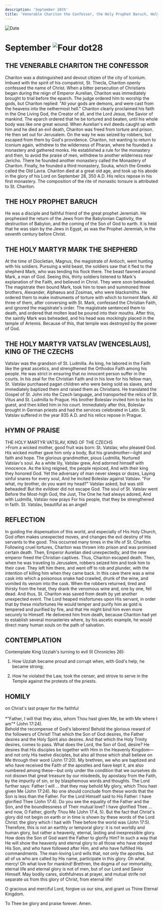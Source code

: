 ```yaml
---
description: 'September 28th'
title: 'Venerable Chariton the Confessor, the Holy Prophet Baruch, Holy Martyr Mark the Shepherd, Holy Martyr Wenceslaus, King of the Czechs'
---
```


<CustomPaginator />
<RunningHead />

<Image src="/title-imprint.png" height={68} width={50} alt="Date" className="title-imprint"/>

# <div id="date">September <Image className="four-dot" src="/four-dot.png" height={15} width={15} alt="Four dot" />28</div>

## THE VENERABLE CHARITON THE CONFESSOR

Chariton was a distinguished and devout citizen of the city of Iconium. Imbued with the spirit of his compatriot, St. Thecla, Chariton openly confessed the name of Christ. When a bitter persecution of Christians began during the reign of Emperor Aurelian, Chariton was immediately brought to trial before the eparch. The judge ordered him to worship the gods, but Chariton replied: "All your gods are demons, and were cast from the heavens into the nethermost hell." Chariton clearly proclaimed his faith in the One Living God, the Creator of all, and the Lord Jesus, the Savior of mankind. The eparch ordered that he be tortured and beaten, until his whole body was like one great wound. When Aurelian's evil deeds caught up with him and he died an evil death, Chariton was freed from torture and prison. He then set out for Jerusalem. On the way he was seized by robbers, but escaped from them by God's providence. Chariton, not wanting to return to Iconium again, withdrew to the wilderness of Pharan, where he founded a monastery and gathered monks. He established a rule for the monastery and then, to avoid the praise of men, withdrew to another wilderness near Jericho. There he founded another monastery called the Monastery of Chariton. Finally, he founded a third monastery, Souka, which the Greeks called the Old Lavra. Chariton died at a great old age, and took up his abode in the glory of his Lord on September 28, 350 A.D. His relics repose in his first monastery. The composition of the rite of monastic tonsure is attributed to St. Chariton.

## THE HOLY PROPHET BARUCH

He was a disciple and faithful friend of the great prophet Jeremiah. He prophesied the return of the Jews from the Babylonian Captivity, the destruction of Babylon, and the coming of the Son of God to earth. It is held that he was slain by the Jews in Egypt, as was the Prophet Jeremiah, in the seventh century before Christ.

## THE HOLY MARTYR MARK THE SHEPHERD

At the time of Diocletian, Magnus, the magistrate of Antioch, went hunting with his soldiers. Pursuing a wild beast, the soldiers saw that it fled to the shepherd Mark, who was tending his flock there. The beast fawned around Mark, a man of God. Seeing this, thirty soldiers listened to Mark's explanation of the Faith, and believed in Christ. They were soon beheaded. The magistrate then bound Mark, took him to town and summoned three brothers, Alexander, Alphaeus and Zosimas, who were blacksmiths. He ordered them to make instruments of torture with which to torment Mark. All three of them, after conversing with St. Mark, confessed the Christian Faith, and ignored the magistrate's order. The magistrate sentenced them to death, and ordered that molten lead be poured into their mouths. After this, the saintly Mark was beheaded, and his head was mockingly placed in the temple of Artemis. Because of this, that temple was destroyed by the power of God.

## THE HOLY MARTYR VATSLAV [WENCESLAUS], KING OF THE CZECHS

Vatslav was the grandson of St. Ludmilla. As king, he labored in the Faith like the great ascetics, and strengthened the Orthodox Faith among his people. He was strict in ensuring that no innocent person suffer in the courts. In his zeal for the Christian Faith and in his love for his fellow man, St. Vatslav purchased pagan children who were being sold as slaves, and immediately baptized them and raised them as Christians. He translated the Gospel of St. John into the Czech language, and transported the relics of St. Vitus and St. Ludmilla to Prague. His brother Boleslav invited him to be his guest, and then killed him in his court. Immediately after this, Boleslav brought in German priests and had the services celebrated in Latin. St. Vatslav suffered in the year 935 A.D. and his relics repose in Prague.


## HYMN OF PRAISE
<div style={{textAlign:'center', color:'crimson', fontWeight:'bold'}}>
THE HOLY MARTYR VATSLAV, KING OF THE CZECHS
</div>
>From a wicked mother, good fruit was born:  
St. Vatslav, who pleased God.  
His wicked mother gave him only a body,  
But his grandmother—light and faith and hope.  
The glorious grandmother, pious Ludmilla,  
Nurtured Vatslav's soul.  
As a white lily, Vatslav grew,  
And adorned himself with innocence.  
As the king reigned, the people rejoiced,  
And with their king they honored God.  
Yet the adversary of man never sleeps or dozes,  
Laying sinful snares for every soul,  
And he incited Boleslav against Vatslav.  
"For what, my brother, do you want my head?"  
Vatslav asked, but was still beheaded!  
But the evildoer did not escape God.  
The soul of St. Vatslav went  
Before the Most-high God, the Just,  
The One he had always adored,  
And with Ludmilla, Vatslav now prays  
For his people, that they be strengthened in faith.  
St. Vatslav, beautiful as an angel!  


## REFLECTION

In guiding the dispensation of this world, and especially of His Holy Church, God often makes unexpected moves, and changes the evil destiny of His servants to the good. This occurred many times in the life of St. Chariton. Following cruel tortures, Chariton was thrown into prison and was promised certain death. Then, Emperor Aurelian died unexpectedly, and the new emperor freed the Christian captives. Thus, Chariton escaped death. Then, when he was traveling to Jerusalem, robbers seized him and took him to their cave. They left him there, and went off to rob and plunder, with the intention of killing him when they came back. In this cave there was a wine cask into which a poisonous snake had crawled, drunk of the wine, and vomited its venom into the cask. When the robbers returned, tired and thirsty from the heat, they drank the venomous wine and, one by one, fell dead. And thus, St. Chariton was saved from death by yet another unexpected event. The Lord heaped misfortunes upon His servant, in order that by these misfortunes He would temper and purify him as gold is tempered and purified by fire, and that He might bind him even more securely to Himself. He delivered him from death, because Chariton had yet to establish several monasteries where, by his ascetic example, he would direct many human souls on the path of salvation.


## CONTEMPLATION

Contemplate King Uzziah's turning to evil (II Chronicles 26):

1. How Uzziah became proud and corrupt when, with God's help, he became strong;

2. How he violated the Law, took the censer, and strove to serve in the Temple against the protests of the priests.



## HOMILY
<div style={{textAlign:'center', color:'crimson', fontWeight:'bold'}}>
on Christ's last prayer for the faithful
</div>
<br />
<div style={{textAlign:'right'}}>
*"Father, I will that they also, whom Thou hast given Me, be with Me where I am"* (John 17:24).
</div>
Behold the recompense of God's laborers! Behold the glorious reward of the followers of Christ! That which the Son of God desires, the Father desires and the Holy Spirit also desires. And that which the Holy Trinity desires, comes to pass. What does the Lord, the Son of God, desire? He desires that His disciples be together with Him in the Heavenly Kingdom—and not only His twelve disciples, but also all those which shall believe on Me through their word (John 17:20). My brethren, we who are baptized and who have received the Faith of the apostles and have kept it, are also numbered among these—but only under the condition that we ourselves do not disown that great treasure by our misdeeds, by apostasy from the Faith, by the impurity of sin, or by blasphemous words and thoughts. The Lord further says: Father I will … that they may behold My glory, which Thou hast given Me (John 17:24). No one should conclude from these words that the Son is less than the Father. For the Lord Himself said to His Father: I have glorified Thee (John 17:4). Do you see the equality of the Father and the Son, and the boundlessness of Their mutual love? I have glorified Thee … and now, O Father, glorify Thou Me (John 17:4, 5). But the fact that Christ's glory did not begin on earth or in time is shown by these words of the Lord Christ: the glory which I had with Thee before the world was (John 17:5). Therefore, this is not an earthly or temporal glory: it is not worldly and human glory, but rather a heavenly, eternal, lasting and inexpressible glory. How does the Son of God want the Father to glorify Him? In such a way that He will show the heavenly and eternal glory to all those who have obeyed His Son, and who have followed after Him, and who have fulfilled His commandments. The man-loving Lord wills that, not only the apostles, but all of us who are called by His name, participate in this glory. Oh what mercy! Oh what love for mankind! Brethren, the dogma of our immortality, eternal life and eternal glory is not of men, but of our Lord and Savior Himself. May bodily cares, slothfulness at prayer, and mutual strife not separate us from this glory of Christ, from eternal life!

O gracious and merciful Lord, forgive us our sins, and grant us Thine Eternal Kingdom.

To Thee be glory and praise forever. Amen.